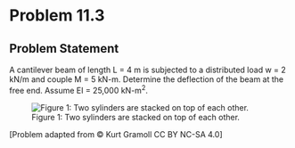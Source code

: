 # Problem 11.3 {.unnumbered}

## Problem Statement

A cantilever beam of length L = 4 m is subjected to a distributed load w = 2 kN/m and couple M = 5 kN-m. Determine the deflection of the beam at the free end. Assume EI = 25,000 kN-m<sup>2</sup>.


![Figure 1: Two sylinders are stacked on top of each other.](images/393.png){fig-alt="A cantilever beam of length L is subjected to a distributed load w and a coupled moment M at the free end."}

\[Problem adapted from © Kurt Gramoll CC BY NC-SA 4.0\]